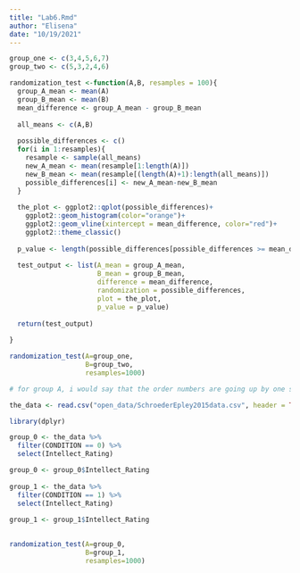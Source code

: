 ```yaml
---
title: "Lab6.Rmd"
author: "Elisena"
date: "10/19/2021"
---
```


```r

group_one <- c(3,4,5,6,7)
group_two <- c(5,3,2,4,6)

randomization_test <-function(A,B, resamples = 100){
  group_A_mean <- mean(A)
  group_B_mean <- mean(B)
  mean_difference <- group_A_mean - group_B_mean
  
  all_means <- c(A,B)
  
  possible_differences <- c()
  for(i in 1:resamples){
    resample <- sample(all_means)
    new_A_mean <- mean(resample[1:length(A)])
    new_B_mean <- mean(resample[(length(A)+1):length(all_means)])
    possible_differences[i] <- new_A_mean-new_B_mean
  }
  
  the_plot <- ggplot2::qplot(possible_differences)+
    ggplot2::geom_histogram(color="orange")+
    ggplot2::geom_vline(xintercept = mean_difference, color="red")+
    ggplot2::theme_classic()
  
  p_value <- length(possible_differences[possible_differences >= mean_difference])/resamples
  
  test_output <- list(A_mean = group_A_mean,
                      B_mean = group_B_mean,
                      difference = mean_difference,
                      randomization = possible_differences,
                      plot = the_plot,
                      p_value = p_value)
  
  return(test_output)
  
}

randomization_test(A=group_one,
                   B=group_two,
                   resamples=1000)

# for group A, i would say that the order numbers are going up by one step while group B the numbers are not in order. when adding the numbers an dividing the by the amount that's in the set, their means are different. the mean of A is equal to 5 while B is equal to 4. 

```



```r

the_data <- read.csv("open_data/SchroederEpley2015data.csv", header = TRUE)

library(dplyr)

group_0 <- the_data %>%
  filter(CONDITION == 0) %>%
  select(Intellect_Rating)

group_0 <- group_0$Intellect_Rating
  
group_1 <- the_data %>%
  filter(CONDITION == 1) %>%
  select(Intellect_Rating)
  
group_1 <- group_1$Intellect_Rating
  

randomization_test(A=group_0,
                   B=group_1,
                   resamples=1000)

```